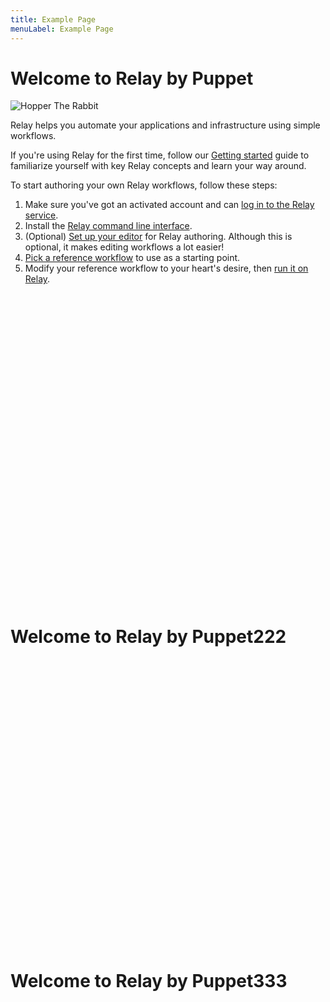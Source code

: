 ```yaml
---
title: Example Page
menuLabel: Example Page
---
```

# Welcome to Relay by Puppet

![Hopper The Rabbit](/images/exem.jpeg)

Relay helps you automate your applications and infrastructure using simple workflows.

If you're using Relay for the first time, follow our [Getting started](getting-started.md) guide to familiarize yourself with key Relay concepts and learn your way around.

To start authoring your own Relay workflows, follow these steps:

1. Make sure you've got an activated account and can [log in to the Relay service](https://app.relay.sh).
2. Install the [Relay command line interface](https://github.com/puppetlabs/relay#installation).
3. (Optional) [Set up your editor](developers/setting-up-editor.md) for Relay authoring. Although this is optional, it 
   makes editing workflows a lot easier!
4. [Pick a reference workflow](reference-workflows.md) to use as a starting point.
5. Modify your reference workflow to your heart's desire, then [run it on Relay](using-workflows/running-a-workflow.md).

<br />
<br />
<br />
<br />
<br />
<br />
<br />
<br />
<br />
<br />
<br />
<br />
<br />
<br />
<br />
<br />
<br />
<br />
<br />
<br />
<br />
<br />
<br />
<br />
<br />
<br />
<br />
<br />
<br />

# Welcome to Relay by Puppet222

<br />
<br />
<br />
<br />
<br />
<br />
<br />
<br />
<br />
<br />
<br />
<br />
<br />
<br />
<br />
<br />
<br />
<br />
<br />
<br />
<br />
<br />
<br />
<br />
<br />
<br />
<br />

# Welcome to Relay by Puppet333